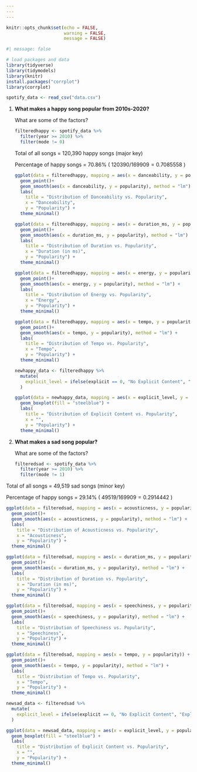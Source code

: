 ```yaml
---
---
---
```


```r
knitr::opts_chunk$set(echo = FALSE,
                      warning = FALSE, 
                      message = FALSE)
```

```r
#| message: false

# load packages and data
library(tidyverse)
library(tidymodels)
library(knitr)
install.packages("corrplot")
library(corrplot)

spotify_data <- read_csv("data.csv")
```

1.  **What makes a happy song popular from 2010s-2020?**

    What are some of the factors?

    ```r
    filteredhappy <- spotify_data %>%
      filter(year >= 2010) %>%
      filter(mode != 0)
    ```

    Total of all songs = 120,390 happy songs (major key)

    Percentage of happy songs = 70.86% ( $120390/169909 = 0.7085558$ )

    ```r
    ggplot(data = filteredhappy, mapping = aes(x = danceability, y = popularity)) +
      geom_point()+ 
      geom_smooth(aes(x = danceability, y = popularity), method = "lm") +
      labs(
        title = "Distribution of Danceability vs. Popularity",
        x = "Danceability",
        y = "Popularity") +
      theme_minimal()

    ggplot(data = filteredhappy, mapping = aes(x = duration_ms, y = popularity)) +
      geom_point()+ 
      geom_smooth(aes(x = duration_ms, y = popularity), method = "lm") +
      labs(
        title = "Distribution of Duration vs. Popularity",
        x = "Duration (in ms)",
        y = "Popularity") +
      theme_minimal()

    ggplot(data = filteredhappy, mapping = aes(x = energy, y = popularity)) +
      geom_point()+ 
      geom_smooth(aes(x = energy, y = popularity), method = "lm") +
      labs(
        title = "Distribution of Energy vs. Popularity",
        x = "Energy",
        y = "Popularity") +
      theme_minimal()

    ggplot(data = filteredhappy, mapping = aes(x = tempo, y = popularity)) +
      geom_point()+ 
      geom_smooth(aes(x = tempo, y = popularity), method = "lm") +
      labs(
        title = "Distribution of Tempo vs. Popularity",
        x = "Tempo",
        y = "Popularity") +
      theme_minimal()

    newhappy_data <- filteredhappy %>%
      mutate(
        explicit_level = ifelse(explicit == 0, "No Explicit Content", "Explicit Content")
      )

    ggplot(data = newhappy_data, mapping = aes(x = explicit_level, y = popularity)) +
      geom_boxplot(fill = "steelblue") + 
      labs(
        title = "Distribution of Explicit Content vs. Popularity",
        x = "",
        y = "Popularity") +
      theme_minimal()
    ```

2.  **What makes a sad song popular?**

    What are some of the factors?

    ```r
    filteredsad <- spotify_data %>%
      filter(year >= 2010) %>%
      filter(mode != 1)
    ```

Total of all songs = 49,519 sad songs (minor key)

Percentage of happy songs = 29.14% ( $49519/169909 = 0.2914442$ )

```r
ggplot(data = filteredsad, mapping = aes(x = acousticness, y = popularity)) +
  geom_point()+ 
  geom_smooth(aes(x = acousticness, y = popularity), method = "lm") +
  labs(
    title = "Distribution of Acousticness vs. Popularity",
    x = "Acousticness",
    y = "Popularity") +
  theme_minimal()

ggplot(data = filteredsad, mapping = aes(x = duration_ms, y = popularity)) +
  geom_point()+ 
  geom_smooth(aes(x = duration_ms, y = popularity), method = "lm") +
  labs(
    title = "Distribution of Duration vs. Popularity",
    x = "Duration (in ms)",
    y = "Popularity") +
  theme_minimal()

ggplot(data = filteredsad, mapping = aes(x = speechiness, y = popularity)) +
  geom_point()+ 
  geom_smooth(aes(x = speechiness, y = popularity), method = "lm") +
  labs(
    title = "Distribution of Speechiness vs. Popularity",
    x = "Speechiness",
    y = "Popularity") +
  theme_minimal()

ggplot(data = filteredsad, mapping = aes(x = tempo, y = popularity)) +
  geom_point()+ 
  geom_smooth(aes(x = tempo, y = popularity), method = "lm") +
  labs(
    title = "Distribution of Tempo vs. Popularity",
    x = "Tempo",
    y = "Popularity") +
  theme_minimal()

newsad_data <- filteredsad %>%
  mutate(
    explicit_level = ifelse(explicit == 0, "No Explicit Content", "Explicit Content")
  )

ggplot(data = newsad_data, mapping = aes(x = explicit_level, y = popularity)) +
  geom_boxplot(fill = "steelblue") + 
  labs(
    title = "Distribution of Explicit Content vs. Popularity",
    x = "",
    y = "Popularity") +
  theme_minimal()
```
